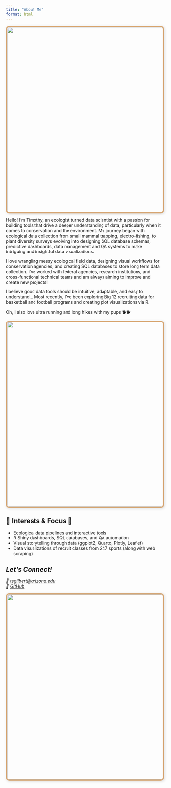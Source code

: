 ```yaml
---
title: "About Me"
format: html
---
```


<div>

[![](assets/tim_other.jpg){style="border: 4px solid #D6A775; border-radius: 10px; box-shadow: 2px 2px 10px rgba(0,0,0,0.15);" fig-align="center" width="600"}](https://ultrasignup.com/results_participant.aspx?fname=Timothy&lname=Gilbert#)

</div>

Hello! I'm Timothy, an ecologist turned data scientist with a passion for building tools that drive a deeper understanding of data, particularly when it comes to conservation and the environment. My journey began with ecological data collection from small mammal trapping, electro-fishing, to plant diversity surveys evolving into designing SQL database schemas, predictive dashboards, data management and QA systems to make intriguing and insightful data visualizations.

I love wrangling messy ecological field data, designing visual workflows for conservation agencies, and creating SQL databases to store long term data collection. I've worked with federal agencies, research institutions, and cross-functional technical teams and am always aiming to improve and create new projects!

I believe good data tools should be intuitive, adaptable, and easy to understand\... Most recently, I've been exploring Big 12 recruiting data for basketball and football programs and creating plot visualizations via R.

Oh, I also love ultra running and long hikes with my pups 🐕🐕

::: {style="
[![](assets/dogs1.jpg){style="border: 4px solid #D6A775; border-radius: 10px; box-shadow: 2px 2px 10px rgba(0,0,0,0.15);" fig-align="center" width="600"}](https://www.instagram.com/timbogilbert/?hl=en)
:::

## 🌿 Interests & Focus 🌿

-   Ecological data pipelines and interactive tools
-   R Shiny dashboards, SQL databases, and QA automation
-   Visual storytelling through data (ggplot2, Quarto, Plotly, Leaflet)
-   Data visualizations of recruit classes from 247 sports (along with web scraping)

## *Let's Connect!*

*📧 [tsgilbert\@arizona.edu](mailto:tsgilbert@arizona.edu)*\
*💾 [GitHub](https://github.com/tgilbert14)*

<div>

[![](assets/dogs2.jpg){style="border: 4px solid #D6A775; border-radius: 10px; box-shadow: 2px 2px 10px rgba(0,0,0,0.15);" fig-align="center" width="600"}](https://www.linkedin.com/in/tgilbert14/)

</div>
